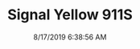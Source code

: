 ---
width: 2000
height: 1333
title: Signal Yellow 911S
description: Signal Yellow 911S Targa frontend
date: 8/17/2019 6:38:56 AM
cameraMake: Sony
cameraModel: ILCE-7M3
lens: 50mm F1.4 DG HSM | Art 018
settingsfStop: f/1.4
settingsISO: ISO 640
settingsShutter: 1/2000
settingsFocalLength: 50 mm
---
